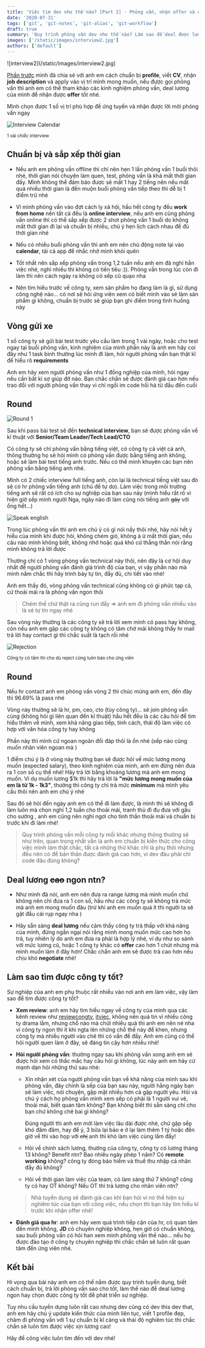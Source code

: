 ```yaml
---
title: 'Việc tìm dev như thế nào? [Part 2] - Phỏng vấn, nhận offer và đi làm'
date: '2020-07-31'
tags: ['git', 'git-notes', 'git-alias', 'git-workflow']
draft: true
summary: 'Quy trình phỏng vấn dev như thế nào? Làm sao để deal được lương ngon và tìm được công ty tốt để phát triển sự nghiệp...'
images: ['/static/images/interview2.jpg']
authors: ['default']
---
```



<UnsplashLicense photoURL="https://unsplash.com/photos/NbtIDoFKGO8" author="Sebastian Herrmann" />
![interview2](/static/images/interview2.jpg)

[Phần trước](/blog/viec-tim-dev-nhu-the-nao) mình đã chia sẻ với anh em cách chuẩn bị **profile**, viết **CV**, nhận **job description** và apply vào vị trí mình mong muốn, nếu được gọi phỏng vấn thì anh em có thể tham khảo các kinh nghiệm phỏng vấn, deal lương của mình để nhận được **offer** tốt nhé.

Mình chọn được 1 số vị trí phù hợp để ứng tuyển và nhận được lời mời phỏng vấn ngay

![Interview Calendar](/static/images/interview1.png)

<div style={{ textAlign: 'center' }}>
  <small>1 vài chiếc interview</small>
</div>

## Chuẩn bị và sắp xếp thời gian

- Nếu anh em phỏng vấn offline thì chỉ nên hẹn 1 lần phỏng vấn 1 buổi thôi nhé, thời gian nói chuyện làm quen, test, phỏng vấn là khá mất thời gian đấy. Mình không thể đảm bảo được sẽ mất 1 hay 2 tiếng nên nếu mất quá nhiều thời gian là đến muộn buổi phỏng vấn tiếp theo thì dễ bị 1 điểm trừ nhé <Twemoji emoji="grinning-face-with-sweat" />

- Vì mình phỏng vấn vào đợt cách ly xã hội, hầu hết công ty đều **work from home** nên tất cả đều là **online interview**, nếu anh em cũng phỏng vấn online thì có thể sắp xếp được 2 shot phỏng vấn 1 buổi do không mất thời gian đi lại và chuẩn bị nhiều, chú ý hẹn lịch cách nhau để đủ thời gian nhé

- Nếu có nhiều buổi phỏng vấn thì anh em nên chủ động note lại vào **calendar**, tải cả app để nhắc nhở mình khỏi quên

- Tốt nhất nên sắp xếp phỏng vấn trong 1,2 tuần nếu anh em đã nghỉ hẳn việc nhé, nghỉ nhiều thì không có tiền tiêu :)). Phỏng vấn trong lúc còn đi làm thì nên cách ngày ra không có sếp cũ quạo nha <Twemoji emoji="grinning-face-with-sweat" />

- Nên tìm hiểu trước về công ty, xem sản phẩm họ đang làm là gì, sử dụng công nghệ nào... có nơi sẽ hỏi ứng viên xem có biết mình vào sẽ làm sản phẩm gì không, chuẩn bị trước sẽ giúp bạn ghi điểm trong tình huống này

## Vòng gửi xe

1 số công ty sẽ gửi bài test trước yêu cầu làm trong 1 vài ngày, hoặc cho test ngay tại buổi phỏng vấn, kinh nghiệm của mình phần này là anh em hãy coi đây như 1 task bình thường lúc mình đi làm, hỏi người phỏng vấn bạn thật kĩ để hiểu rõ **requirements**

Anh em hãy xem người phỏng vấn như 1 đồng nghiệp của mình, hỏi ngay nếu cần bất kì sợ giúp đỡ nào. Bạn chắc chắn sẽ được đánh giá cao hơn nếu trao đổi với người phỏng vấn thay vì chỉ ngồi im code hối hả từ đầu đến cuối

## Round <Twemoji emoji="keycap-1" size="" />

![Round 1](/static/images/round1.jpg)

Sau khi pass bài test sẽ đến **technical interview**, bạn sẽ được phỏng vấn về kĩ thuật với **Senior/Team Leader/Tech Lead/CTO**

Có công ty sẽ chỉ phỏng vấn bằng tiếng việt, có công ty cả việt cả anh, thông thường họ sẽ hỏi mình có phỏng vấn được bằng tiếng anh không, hoặc sẽ làm bài test tiếng anh trước. Nếu có thể mình khuyên các bạn nên phỏng vấn bằng tiếng anh nhé.

Mình có 2 chiếc interview full tiếng anh, còn lại là technical tiếng việt sau đó sẽ có hr phỏng vấn tiếng anh (chủ đề tự do). Làm việc trong môi trường tiếng anh sẽ rất có ích cho sự nghiệp của bạn sau này (mình hiểu rất rõ vì hiện giờ sếp mình người Nga, ngày nào đi làm cũng nói tiếng anh ~~gãy~~ với ổng hết...)

![Speak english](/static/images/english.jpg)

Trong lúc phỏng vấn thì anh em chú ý có gì nói nấy thôi nhé, hãy nói hết ý hiểu của mình khi được hỏi, không chém gió, không à ừ mất thời gian, nếu câu nào mình không biết, không nhớ hoặc quá khó cứ thẳng thắn nói rằng mình không trả lời được

Thường chỉ có 1 vòng phỏng vấn technical này thôi, nên đây là cơ hội duy nhất để người phỏng vấn đánh giá trình độ của bạn, vì vậy phần nào mà mình nắm chắc thì hãy trình bày tự tin, đầy đủ, chi tiết vào nhé!

Anh em thấy đó, vòng phỏng vấn technical cũng không có gì phức tạp cả, cứ thoải mái ra là phỏng vấn ngon thôi <Twemoji emoji="clapping-hands" /><Twemoji emoji="clapping-hands" />

> Chém thế chứ thật ra cũng run đấy <Twemoji emoji="grinning-face-with-sweat" /> => anh em đi phỏng vấn nhiều vào là sẽ tự tin ngay nhé <Twemoji emoji="smiling-face-with-sunglasses" />

Sau vòng này thường là các công ty sẽ trả lời xem mình có pass hay không, còn nếu anh em gặp các công ty không có tâm chờ mãi không thấy hr mail trả lời hay contact gì thì chắc suất là tạch rồi nhé

![Rejection](/static/images/reject.png)

<div style={{ textAlign: 'center' }}>
  <small>Công ty có tâm thì cho dù reject cũng luôn báo cho ứng viên</small>
</div>

## Round <Twemoji emoji="keycap-2" size="" />

Nếu hr contact anh em phỏng vấn vòng 2 thì chúc mừng anh em, đến đây thì 96.69% là pass nhé

Vòng này thường sẽ là hr, pm, ceo, cto (tùy công ty)... sẽ join phỏng vấn cùng (không hỏi gì liên quan đến kĩ thuật) hầu hết đều là các câu hỏi để tìm hiểu thêm về mình, xem khả năng giao tiếp, tính cách, thái độ làm việc có hợp với văn hóa công ty hay không

Phần này thì mình cứ ngoan ngoãn đối đáp thôi là ổn nhé (sếp nào cũng muốn nhân viên ngoan mà <Twemoji emoji="grinning-face-with-sweat" />)

<Twemoji emoji="glowing-star" /> 1 điểm chú ý là ở vòng này thường bạn sẽ được hỏi về mức lương mong
muốn (expected salary), theo kinh nghiệm của mình, anh em đừng nên đưa ra 1 con số cụ thể nhé! Hãy trả
lời bằng khoảng lương mà anh em mong muốn. Ví dụ muốn lương $1k thì hãy trả lời là **"mức lương mong
muốn của em là từ 1k - 1k3"**, thường thì công ty chỉ trả mức **minimum** mà mình yêu cầu thôi nên anh
em chú ý nhé

Sau đó sẽ hỏi đến ngày anh em có thể đi làm được, là mình thì sẽ không đi làm luôn mà chọn nghỉ 1,2 tuần cho thoải mái, tranh thủ đi đu đưa với gấu cho sướng <Twemoji emoji="beaming-face-with-smiling-eyes" />, anh em cũng nên nghỉ ngơi cho tinh thần thoải mái và chuẩn bị trước khi đi làm nhé!

> Quy trình phỏng vấn mỗi công ty mỗi khác nhưng thông thường sẽ như trên, quan trọng nhất vẫn là anh em chuẩn bị kiến thức cho công việc mình làm thật chắc, tất cả những thứ khác chỉ là phụ thôi nhưng đều nên có để bản thân được đánh giá cao hơn, vì dev đâu phải chỉ code đâu đúng không? <Twemoji emoji="beaming-face-with-smiling-eyes" />

## Deal lương ~~cao~~ ngon ntn?

- Như mình đã nói, anh em nên đưa ra range lương mà mình muốn chứ không nên chỉ đưa ra 1 con số, hầu như các công ty sẽ không trả mức mà anh em mong muốn đâu (trừ khi anh em muốn quá ít thì người ta sẽ gật đầu cái rụp ngay nha <Twemoji emoji="grinning-face-with-sweat" />)

- Hãy sẵn sàng **deal lương** nếu cảm thấy công ty trả thấp với khả năng của mình, đừng ngần ngại nói rằng mình mong muốn mức cao hơn họ trả, tuy nhiên lý do anh em đưa ra phải là hợp lý nhé, ví dụ như so sánh với mức lương cũ, hoặc 1 công ty khác có **offer** cao hơn 1 chút nhưng mà mình muốn làm ở đây hơn! Chắc chắn anh em sẽ được trả cao hơn nếu chịu khó **negotiate** nhé!

## Làm sao tìm được công ty tốt?

Sự nghiệp của anh em phụ thuộc rất nhiều vào nơi anh em làm việc, vậy làm sao để tìm được công ty tốt?

- **Xem review**: anh em hãy tìm hiểu ngay về công ty của mình qua các kênh review như [reviewcongty](https://reviewcongty.com/), [itviec](https://itviec.com/), không nên quá tin vì nhiều công ty drama lắm, nhưng chỗ nào mà chửi nhiều quá thì anh em nên né nha vì công ty ngon thì ít khi ngta lên những chỗ thế này để khen, nhưng công ty mà nhiều người vào chê thì có vấn đề đấy. Anh em cũng có thể hỏi người quen làm ở đây, sẽ đáng tin cậy hơn nhiều nhé!

- **Hỏi người phỏng vấn**: thường ngay sau khi phỏng vấn xong anh em sẽ được hỏi xem có thắc mắc hay câu hỏi gì không, lúc này anh em hãy cứ mạnh dạn hỏi những thứ sau nhé:

  - Xin nhận xét của người phỏng vấn bạn về khả năng của mình sau khi phỏng vấn, đây chính là sếp của bạn sau này, người hằng ngày bạn sẽ làm việc, nói chuyện, gặp mặt nhiều hơn cả gặp người yêu.
    Hỏi và chú ý cách họ phỏng vấn mình xem sếp có phải là 1 người vui vẻ, thoải mái, biết quan tâm không? Bạn không biết thì sẵn sàng chỉ cho bạn chứ không chê bai gì không?

    Đúng người thì anh em mới làm việc lâu dài được nhé, chứ gặp sếp khó đăm đăm, hay để ý, 3 bữa lại
    bảo e ở lại làm thêm 1 tý hoặc đến giờ về thì vào họp với ~~chị~~ anh thì khó làm việc cùng lắm đấy!

  - Hỏi về chính sách lương, thưởng của công ty, công ty có lương tháng 13 không? Benefit ntn? Bao nhiêu ngày phép 1 năm? Có **remote working** không? công ty đóng bảo hiểm và thuế thu nhập cá nhân đầy đủ không?

  - Hỏi về thời gian làm việc của team, có làm sáng thứ 7 không? công ty có hay OT không? Nếu OT thì trả lương cho nhân viên ntn?

  > Nhà tuyển dụng sẽ đánh giá cao khi bạn hỏi vì nó thể hiện sự nghiêm túc của bạn với công việc, nếu chọn thì bạn hãy tìm hiểu kĩ trước khi nhận offer nhé!

- **Đánh giá qua hr**: anh em hãy xem quá trình tiếp cận của hr, có quan tâm đến mình không, **JD** có chuyên nghiệp không, hẹn giờ có chuẩn không, sau buổi phỏng vấn có hỏi han xem mình phỏng vấn thế nào... nếu họ được đào tạo ở công ty chuyên nghiệp thì chắc chắn sẽ luôn rất quan tâm đến ứng viên nhé.

## Kết bài

Hi vọng qua bài này anh em có thể nắm được quy trình tuyển dụng, biết cách chuẩn bị, trả lời phỏng vấn sao cho tốt, làm thế nào để deal lương ngon hay chọn được công ty tốt để phát triển sự nghiệp.

Tuy nhu cầu tuyền dụng luôn rất cao nhưng dev cũng có dev this dev that, anh em hãy chú ý update kiến thức của mình liên tục, viết 1 profile đẹp, chăm đi phỏng vấn với 1 sự chuẩn bị kĩ càng và thái độ nghiêm túc thì chắc chắn sẽ luôn tìm được việc xịn lương cao!

Hãy để công việc luôn tìm đến với dev nhé!
